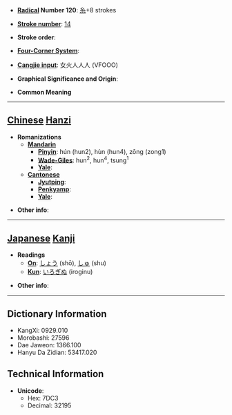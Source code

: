 * '''[[Wiktionary:Chinese radical index| Radical]] Number 120''': [[Wiktionary:Chinese radical index 糸|糸]]+8 strokes

* '''[[Wiktionary:Chinese total strokes index|Stroke number]]''': [[Wiktionary:Chinese total strokes index 14|14]]

* '''Stroke order''': 

* '''[[Wiktionary:Chinese four corner index|Four-Corner System]]''': 

* '''[[Wiktionary:Chinese Cangjie index|Cangjie input]]''': 女火人人人 (VFOOO)

* '''Graphical Significance and Origin''': 

* '''Common Meaning'''

----

== [[Chinese]] [[Hanzi]] ==

* '''Romanizations'''
** '''[[Mandarin]]'''
*** '''[[Pinyin]]''': hún (hun2), hùn (hun4), zōng (zong1)
*** '''[[Wade-Giles]]''': hun<sup>2</sup>, hun<sup>4</sup>, tsung<sup>1</sup>
*** '''[[Yale]]''': 
** '''[[Cantonese]]'''
*** '''[[Jyutping]]''':
*** '''[[Penkyamp]]''': 
*** '''[[Yale]]''': 

* '''Other info''': 

----

== [[Japanese]] [[Kanji]] ==

* '''Readings'''
** '''[[On]]''': [[しょう]] (shō), [[しゅ]] (shu)
** '''[[Kun]]''': [[いろぎぬ]] (iroginu)

* '''Other info''':  

----

== Dictionary Information ==

* KangXi: 0929.010
* Morobashi: 27596
* Dae Jaweon: 1366.100
* Hanyu Da Zidian: 53417.020

== Technical Information ==

* '''Unicode''':
** Hex: 7DC3
** Decimal: 32195